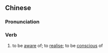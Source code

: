 {{also|意识到}}
==Chinese==
{{zh-forms|s=意识到|type=21}}

===Pronunciation===
{{zh-pron
|m=yì识dào
|c=ji3 sik1 dou3-2
|cat=v
}}

===Verb===
{{zh-verb}}

# to be [[aware]] of; to [[realise]]; to be [[conscious]] of